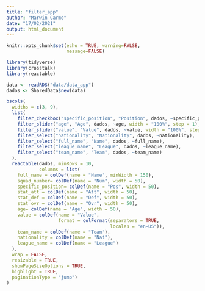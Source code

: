 ```yaml
---
title: "filter_app"
author: "Marwin Carmo"
date: "17/02/2021"
output: html_document
---
```


```r
knitr::opts_chunk$set(echo = TRUE, warning=FALSE,
                      message=FALSE)
```

```r
library(tidyverse)
library(crosstalk)
library(reactable)
```

```r
data <- readRDS("data/data_app")
dados <- SharedData$new(data)

bscols(
  widths = c(3, 9),
  list(
    filter_checkbox("specific_position", "Position", dados, ~specific_position, inline = TRUE, columns = 4),
    filter_slider("age", "Age", dados, ~age, width = "100%", step = 1),
    filter_slider("value", "Value", dados, ~value, width = "100%", step = 100000),
    filter_select("nationality", "Nationality", dados, ~nationality),
    filter_select("full_name", "Name", dados, ~full_name),
    filter_select("league_name", "League", dados, ~league_name),
    filter_select("team_name", "Team", dados, ~team_name)
  ),
  reactable(dados, minRows = 10,
            columns = list(
    full_name = colDef(name = "Name", minWidth = 150),
    squad_number= colDef(name = "Num", width = 50),
    specific_position= colDef(name = "Pos", width = 50),
    stat_att = colDef(name = "Att", width = 50),
    stat_def = colDef(name = "Def", width = 50),
    stat_ovr = colDef(name = "Ovr", width = 50),
    age= colDef(name = "Age", width = 50),
    value = colDef(name = "Value", 
                   format = colFormat(separators = TRUE, 
                                      locales = "en-US")),
    team_name = colDef(name = "Team"),
    nationality = colDef(name = "Nat"),
    league_name = colDef(name = "League")
  ),
  wrap = FALSE, 
  resizable = TRUE,
  showPageSizeOptions = TRUE, 
  highlight = TRUE,
  paginationType = "jump")
)
```

